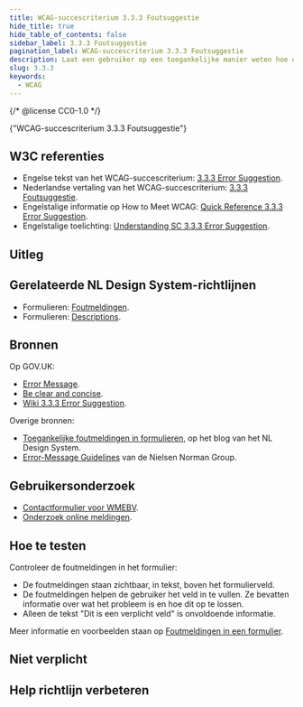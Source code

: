 ```yaml
---
title: WCAG-succescriterium 3.3.3 Foutsuggestie
hide_title: true
hide_table_of_contents: false
sidebar_label: 3.3.3 Foutsuggestie
pagination_label: WCAG-succescriterium 3.3.3 Foutsuggestie
description: Laat een gebruiker op een toegankelijke manier weten hoe een formulierveld goed in te vullen.
slug: 3.3.3
keywords:
  - WCAG
---
```


{/* @license CC0-1.0 */}


<WcagHeadingGroup level={1} conformanceLevel="Niveau AA">
  {"WCAG-succescriterium 3.3.3 Foutsuggestie"}
</WcagHeadingGroup>

## W3C referenties

- Engelse tekst van het WCAG-succescriterium: [<span lang="en">3.3.3 Error Suggestion</span>](https://www.w3.org/TR/WCAG22/#error-suggestion).
- Nederlandse vertaling van het WCAG-succescriterium: [3.3.3 Foutsuggestie](https://www.w3.org/Translations/WCAG22-nl/#foutsuggestie).
- Engelstalige informatie op <span lang="en">How to Meet WCAG</span>: [<span lang="en">Quick Reference 3.3.3 Error Suggestion</span>](https://www.w3.org/WAI/WCAG22/quickref/#error-suggestion).
- Engelstalige toelichting: [<span lang="en">Understanding SC 3.3.3 Error Suggestion</span>](https://www.w3.org/WAI/WCAG22/Understanding/error-suggestion.html).

## Uitleg

<Summary />

## Gerelateerde NL Design System-richtlijnen

- Formulieren: [Foutmeldingen](/richtlijnen/formulieren/foutmeldingen).
- Formulieren: [Descriptions](/richtlijnen/formulieren/descriptions).

## Bronnen

Op GOV.UK:

- [<span lang="en">Error Message</span>](https://design-system.service.gov.uk/components/error-message/).
- [<span lang="en">Be clear and concise</span>](https://design-system.service.gov.uk/components/error-message/#be-clear-and-concise).
- [<span lang="en">Wiki 3.3.3 Error Suggestion</span>](https://github.com/alphagov/wcag-primer/wiki/3.3.3).

Overige bronnen:

- [Toegankelijke foutmeldingen in formulieren](/blog/toegankelijke-foutmeldingen-formulieren), op het blog van het NL Design System.
- [<span lang="en">Error-Message Guidelines</span>](https://www.nngroup.com/articles/error-message-guidelines/) van de Nielsen Norman Group.

## Gebruikersonderzoek

- [Contactformulier voor WMEBV](https://gebruikersonderzoeken.nl/docs/onderzoek-bekijken/wmebv/vng-online-formulieren).
- [Onderzoek online meldingen](https://gebruikersonderzoeken.nl/docs/onderzoek-bekijken/utrecht-online-meldingen).

<CTAGebruikersonderzoek />

## Hoe te testen

Controleer de foutmeldingen in het formulier:

- De foutmeldingen staan zichtbaar, in tekst, boven het formulierveld.
- De foutmeldingen helpen de gebruiker het veld in te vullen. Ze bevatten informatie over wat het probleem is en hoe dit op te lossen.
- Alleen de tekst "Dit is een verplicht veld" is onvoldoende informatie.

Meer informatie en voorbeelden staan op [Foutmeldingen in een formulier](https://nldesignsystem.nl/richtlijnen/formulieren/foutmeldingen).

## Niet verplicht

<SpotlightSection>
  <Markdown omitH1 headinglevel={3}>
    <Disclaimer />
  </Markdown>
</SpotlightSection>

## Help richtlijn verbeteren

<Markdown omitH1 headinglevel={3}>
  <WCAGFooterInfo />
</Markdown>
